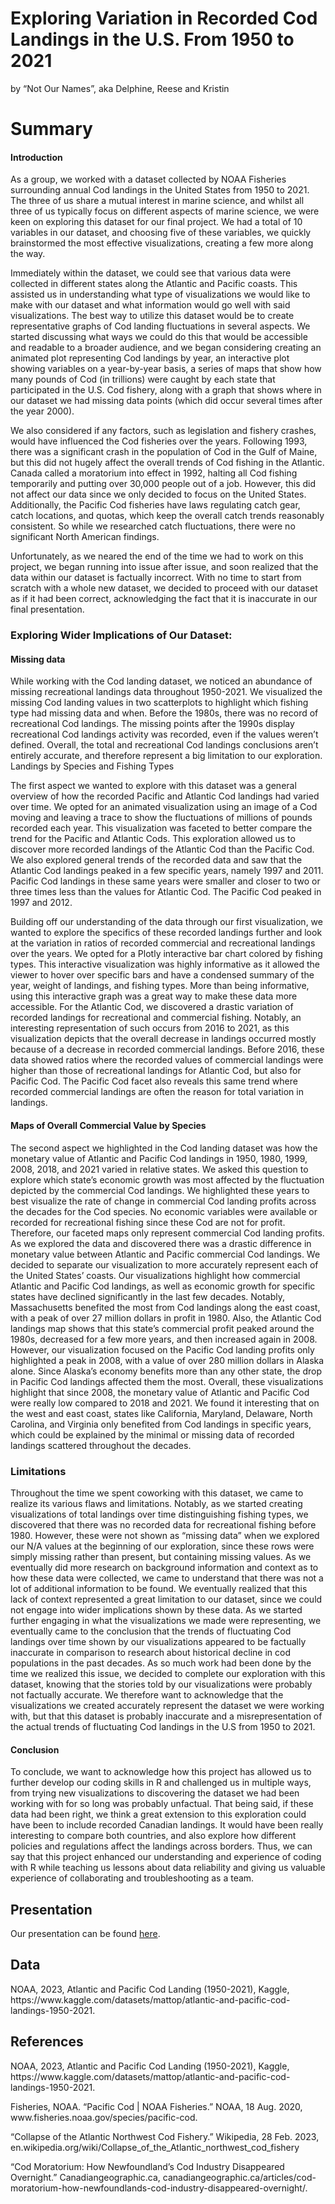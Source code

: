 Exploring Variation in Recorded Cod Landings in the U.S. From 1950 to 2021
================
by "Not Our Names", aka Delphine, Reese and Kristin

# Summary

#### Introduction 
As a group, we worked with a dataset collected by NOAA Fisheries surrounding annual Cod landings in the United States from 1950 to 2021. The three of us share a mutual interest in marine science, and whilst all three of us typically focus on different aspects of marine science, we were keen on exploring this dataset for our final project. We had a total of 10 variables in our dataset, and choosing five of these variables, we quickly brainstormed the most effective visualizations, creating a few more along the way.
  
Immediately within the dataset, we could see that various data were collected in different states along the Atlantic and Pacific coasts. This assisted us in understanding what type of visualizations we would like to make with our dataset and what information would go well with said visualizations. The best way to utilize this dataset would be to create representative graphs of Cod landing fluctuations in several aspects. We started discussing what ways we could do this that would be accessible and readable to a broader audience, and we began considering creating an animated plot representing Cod landings by year, an interactive plot showing variables on a year-by-year basis, a series of maps that show how many pounds of Cod (in trillions) were caught by each state that participated in the U.S. Cod fishery, along with a graph that shows where in our dataset we had missing data points (which did occur several times after the year 2000). 

We also considered if any factors, such as legislation and fishery crashes, would have influenced the Cod fisheries over the years. Following 1993, there was a significant crash in the population of Cod in the Gulf of Maine, but this did not hugely affect the overall trends of Cod fishing in the Atlantic. Canada called a moratorium into effect in 1992, halting all Cod fishing temporarily and putting over 30,000 people out of a job. However, this did not affect our data since we only decided to focus on the United States. Additionally, the Pacific Cod fisheries have laws regulating catch gear, catch locations, and quotas, which keep the overall catch trends reasonably consistent. So while we researched catch fluctuations, there were no significant North American findings.
  
Unfortunately, as we neared the end of the time we had to work on this project, we began running into issue after issue, and soon realized that the data within our dataset is factually incorrect. With no time to start from scratch with a whole new dataset, we decided to proceed with our dataset as if it had been correct, acknowledging the fact that it is inaccurate in our final presentation.
  
### Exploring Wider Implications of Our Dataset:
#### Missing data
While working with the Cod landing dataset, we noticed an abundance of missing recreational landings data throughout 1950-2021. We visualized the missing Cod landing values in two scatterplots to highlight which fishing type had missing data and when. Before the 1980s, there was no record of recreational Cod landings. The missing points after the 1990s display recreational Cod landings activity was recorded, even if the values weren’t defined. Overall, the total and recreational Cod landings conclusions aren’t entirely accurate, and therefore represent a big limitation to our exploration. 
Landings by Species and Fishing Types

The first aspect we wanted to explore with this dataset was a general overview of how the recorded Pacific and Atlantic Cod landings had varied over time. We opted for an animated visualization using an image of a Cod moving and leaving a trace to show the fluctuations of millions of pounds recorded each year. This visualization was faceted to better compare the trend for the Pacific and Atlantic Cods. This exploration allowed us to discover more recorded landings of the Atlantic Cod than the Pacific Cod. We also explored general trends of the recorded data and saw that the Atlantic Cod landings peaked in a few specific years, namely 1997 and 2011. Pacific Cod landings in these same years were smaller and closer to two or three times less than the values for Atlantic Cod. The Pacific Cod peaked in 1997 and 2012.

Building off our understanding of the data through our first visualization, we wanted to explore the specifics of these recorded landings further and look at the variation in ratios of recorded commercial and recreational landings over the years. We opted for a Plotly interactive bar chart colored by fishing types. This interactive visualization was highly informative as it allowed the viewer to hover over specific bars and have a condensed summary of the year, weight of landings, and fishing types. More than being informative, using this interactive graph was a great way to make these data more accessible. For the Atlantic Cod, we discovered a drastic variation of recorded landings for recreational and commercial fishing. Notably, an interesting representation of such occurs from 2016 to 2021, as this visualization depicts that the overall decrease in landings occurred mostly because of a decrease in recorded commercial landings. Before 2016, these data showed ratios where the recorded values of commercial landings were higher than those of recreational landings for Atlantic Cod, but also for Pacific Cod. The Pacific Cod facet also reveals this same trend where recorded commercial landings are often the reason for total variation in landings. 

#### Maps of Overall Commercial Value by Species

The second aspect we highlighted in the Cod landing dataset was how the monetary value of Atlantic and Pacific Cod landings in 1950, 1980, 1999, 2008, 2018, and 2021 varied in relative states. We asked this question to explore which state's economic growth was most affected by the fluctuation depicted by the commercial Cod landings. We highlighted these years to best visualize the rate of change in commercial Cod landing profits across the decades for the Cod species. No economic variables were available or recorded for recreational fishing since these Cod are not for profit. Therefore, our faceted maps only represent commercial Cod landing profits. As we explored the data and discovered there was a drastic difference in monetary value between Atlantic and Pacific commercial Cod landings. We decided to separate our visualization to more accurately represent each of the United States’ coasts.
Our visualizations highlight how commercial Atlantic and Pacific Cod landings, as well as economic growth for specific states have declined significantly in the last few decades. Notably, Massachusetts benefited the most from Cod landings along the east coast, with a peak of over 27 million dollars in profit in 1980. Also, the Atlantic Cod landings map shows that this state’s commercial profit peaked around the 1980s, decreased for a few more years, and then increased again in 2008. However, our visualization focused on the Pacific Cod landing profits only highlighted a peak in 2008, with a value of over 280 million dollars in Alaska alone. Since Alaska's economy benefits more than any other state, the drop in Pacific Cod landings affected them the most. Overall, these visualizations highlight that since 2008, the monetary value of Atlantic and Pacific Cod were really low compared to 2018 and 2021. We found it interesting that on the west and east coast, states like California, Maryland, Delaware, North Carolina, and Virginia only benefited from Cod landings in specific years, which could be explained by the minimal or missing data of recorded landings scattered throughout the decades.  

### Limitations
Throughout the time we spent coworking with this dataset, we came to realize its various flaws and limitations. Notably, as we started creating visualizations of total landings over time distinguishing  fishing types, we discovered that there was no recorded data for recreational fishing before 1980. However, these were not shown as “missing data” when we explored our N/A values at the beginning of our exploration, since these rows were simply missing rather than present, but containing missing values. As we eventually did more research on background information and context as to how these data were collected, we came to understand that there was not a lot of additional information to be found. We eventually realized that this lack of context represented a great limitation to our dataset, since we could not engage into wider implications shown by these data. As we started further engaging in what the visualizations we made were representing, we eventually came to the conclusion that the trends of fluctuating Cod landings over time shown by our visualizations appeared to be factually inaccurate in comparison to research about historical decline in cod populations in the past decades. As so much work had been done by the time we realized this issue, we decided to complete our exploration with this dataset, knowing that the stories told by our visualizations were probably not factually accurate. We therefore want to acknowledge that the visualizations we created accurately represent the dataset we were working with, but that this dataset is probably inaccurate and a misrepresentation of the actual trends of fluctuating Cod landings in the U.S from 1950 to 2021.

#### Conclusion
To conclude, we want to acknowledge how this project has allowed us to further develop our coding skills in R and challenged us in multiple ways, from trying new visualizations to discovering the dataset we had been working with for so long was probably unfactual. That being said, if these data had been right, we think a great extension to this exploration could have been to include recorded Canadian landings. It would have been really interesting to compare both countries, and also explore how different policies and regulations affect the landings across borders. Thus, we can say that this project enhanced our understanding and experience of coding with R while teaching us lessons about data reliability and  giving us valuable experience of collaborating and troubleshooting as a team. 
  
## Presentation

Our presentation can be found [here](https://docs.google.com/presentation/d/1y0A1QFq4b1UTT74NAKcLMbQe4-UAJDUbxPGwKhqE8AE/edit?usp=sharing.html).

## Data

NOAA, 2023, Atlantic and Pacific Cod Landing (1950-2021), Kaggle, https://www.kaggle.com/datasets/mattop/atlantic-and-pacific-cod-landings-1950-2021.

## References

NOAA, 2023, Atlantic and Pacific Cod Landing (1950-2021), Kaggle, https://www.kaggle.com/datasets/mattop/atlantic-and-pacific-cod-landings-1950-2021.

Fisheries, NOAA. “Pacific Cod | NOAA Fisheries.” NOAA, 18 Aug. 2020, www.fisheries.noaa.gov/species/pacific-cod.

“Collapse of the Atlantic Northwest Cod Fishery.” Wikipedia, 28 Feb. 2023, en.wikipedia.org/wiki/Collapse_of_the_Atlantic_northwest_cod_fishery

“Cod Moratorium: How Newfoundland’s Cod Industry Disappeared Overnight.” Canadiangeographic.ca, canadiangeographic.ca/articles/cod-moratorium-how-newfoundlands-cod-industry-disappeared-overnight/.

